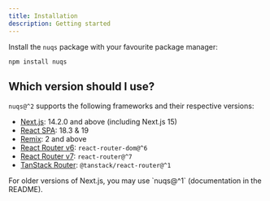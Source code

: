 ```yaml
---
title: Installation
description: Getting started
---
```


Install the `nuqs` package with your favourite package manager:

```npm
npm install nuqs
```

## Which version should I use?

`nuqs@^2` supports the following frameworks and their respective versions:

- [Next.js](./adapters#nextjs): 14.2.0 and above (including Next.js 15)
- [React SPA](./adapters#react-spa): 18.3 & 19
- [Remix](./adapters#remix): 2 and above
- [React Router v6](./adapters#react-router-v6): `react-router-dom@^6`
- [React Router v7](./adapters#react-router-v7): `react-router@^7`
- [TanStack Router](./adapters#tanstack-router): `@tanstack/react-router@^1`

<Callout>
  For older versions of Next.js, you may use `nuqs@^1` (documentation in the
  README).
</Callout>
